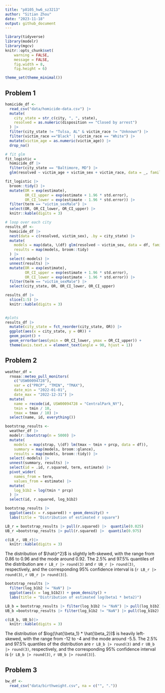 ```yaml
---
title: "p8105_hw6_sz3213"
author: "Sitian Zhou"
date: "2023-11-18"
output: github_document
---
```


```r
library(tidyverse)
library(modelr)
library(mgcv)
knitr::opts_chunk$set(
	warning = FALSE,
	message = FALSE,
	fig.width = 8, 
	fig.height = 6)

theme_set(theme_minimal())
```


## Problem 1

```r
homicide_df <-
  read_csv("data/homicide-data.csv") |> 
  mutate(
    city_state = str_c(city, ", ", state),
    resolved = as.numeric(disposition == "Closed by arrest")
  ) |> 
  filter(city_state != "Tulsa, AL" & victim_race != "Unknown") |> 
  filter(victim_race =="Black" | victim_race == "White") |> 
  mutate(victim_age = as.numeric(victim_age)) |> 
  drop_na()
```

```r
# fit glm
fit_logistic =
  homicide_df |> 
  filter(city_state == "Baltimore, MD") |> 
  glm(resolved ~ victim_age + victim_sex + victim_race, data = _, family = binomial())

fit_logistic |> 
  broom::tidy() |> 
  mutate(OR = exp(estimate),
         OR_CI_upper = exp(estimate + 1.96 * std.error),
         OR_CI_lower = exp(estimate - 1.96 * std.error)) |>
  filter(term == "victim_sexMale") |> 
  select(OR, OR_CI_lower, OR_CI_upper) |>
  knitr::kable(digits = 3)
```

```r
# loop over each city
results_df <-
  homicide_df |>
  nest(data = c(resolved, victim_sex), .by = city_state) |> 
  mutate(
    models = map(data, \(df) glm(resolved ~ victim_sex, data = df, family = binomial())),
    results = map(models, broom::tidy)
  ) |> 
  select(-models) |> 
  unnest(results) |> 
  mutate(OR = exp(estimate),
         OR_CI_upper = exp(estimate + 1.96 * std.error),
         OR_CI_lower = exp(estimate - 1.96 * std.error)) |> 
  filter(term == "victim_sexMale") |> 
  select(city_state, OR, OR_CI_lower, OR_CI_upper)

results_df |>
  slice(1:5) |> 
  knitr::kable(digits = 3)
  
```

```r
#plots
results_df |> 
  mutate(city_state = fct_reorder(city_state, OR)) |> 
  ggplot(aes(x = city_state, y = OR)) + 
  geom_point() + 
  geom_errorbar(aes(ymin = OR_CI_lower, ymax = OR_CI_upper)) + 
  theme(axis.text.x = element_text(angle = 90, hjust = 1))
```


## Problem 2

```r
weather_df = 
  rnoaa::meteo_pull_monitors(
    c("USW00094728"),
    var = c("PRCP", "TMIN", "TMAX"), 
    date_min = "2022-01-01",
    date_max = "2022-12-31") |>
  mutate(
    name = recode(id, USW00094728 = "CentralPark_NY"),
    tmin = tmin / 10,
    tmax = tmax / 10) |>
  select(name, id, everything())
```



```r
bootstrap_results <-
  weather_df |> 
  modelr::bootstrap(n = 5000) |> 
  mutate(
    models = map(strap, \(df) lm(tmax ~ tmin + prcp, data = df)),
    summary = map(models, broom::glance),
    results = map(models, broom::tidy)) |> 
  select(-models) |> 
  unnest(summary, results) |> 
  select(id = .id, r.squared, term, estimate) |> 
  pivot_wider(
    names_from = term,
    values_from = estimate) |> 
  mutate(
    log_b1b2 = log(tmin * prcp)
  ) |> 
  select(id, r.squared, log_b1b2)
```


```r
bootstrap_results |> 
  ggplot(aes(x = r.squared)) + geom_density() + 
  labs(title = "Distribution of estimated r square")

LB_r = bootstrap_results |> pull(r.squared) |>  quantile(0.025)
UB_r =bootstrap_results |> pull(r.squared) |>  quantile(0.975)

c(LB_r, UB_r)|> 
  knitr::kable(digits = 3)
```

The distribution of $\hat{r^2}$ is slightly left-skewed, with the range from 0.86 to 0.96 and the mode around 0.92. The 2.5% and 97.5% quantiles of the distribution are `r LB_r |> round(3)` and `r UB_r |> round(3)`, respectively, and the corresponding 95% confidence interval is (`r LB_r |> round(3)`, `r UB_r |> round(3)`).


```r
bootstrap_results |> 
  filter(log_b1b2 != "NaN") |> 
  ggplot(aes(x = log_b1b2)) + geom_density() +
  labs(title = "Distribution of estimated log(beta1 * beta2)")

LB_b = bootstrap_results |> filter(log_b1b2 != "NaN") |> pull(log_b1b2) |>  quantile(0.025)
UB_b =bootstrap_results |> filter(log_b1b2 != "NaN") |> pull(log_b1b2) |>  quantile(0.975)

c(LB_b, UB_b)|> 
  knitr::kable(digits = 3)
```


The distribution of $log(\hat{\beta_1} * \hat{\beta_2})$ is heavily left-skewed, with the range from -12 to -4 and the mode around -5.5. The 2.5% and 97.5% quantiles of the distribution are `r LB_b |> round(3)` and `r UB_b |> round(3)`, respectively, and the corresponding 95% confidence interval is (`r LB_b |> round(3)`, `r UB_b |> round(3)`).


## Problem 3

```r
bw_df <-
  read_csv("data/birthweight.csv", na = c("", "."))
```
